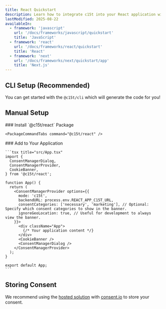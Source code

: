 ```yaml
---
title: React Quickstart
description: Learn how to integrate c15t into your React application with this step-by-step guide. We'll cover installation, configuration, and basic usage.
lastModified: 2025-08-22
availableIn:
  - framework: 'javascript'
    url: '/docs/frameworks/javascript/quickstart'
    title: 'JavaScript'
  - framework: 'react'
    url: '/docs/frameworks/react/quickstart'
    title: 'React'
  - framework: 'next'
    url: '/docs/frameworks/next/quickstart/app'
    title: 'Next.js'
---
```


## CLI Setup (Recommended)

You can get started with the `@c15t/cli` which will generate the code for you!

<PackageCommandTabs command="@c15t/cli generate" />

## Manual Setup

<Steps>
  <Step>
    ### Install `@c15t/react` Package

    <PackageCommandTabs command="@c15t/react" />
  </Step>

  <Step>
    ### Add to Your Application

    ```tsx title="src/App.tsx"
    import { 
      ConsentManagerDialog,
      ConsentManagerProvider,
      CookieBanner,
    } from '@c15t/react';

    function App() {
      return (
        <ConsentManagerProvider options={{  
          mode: 'c15t', 
          backendURL: process.env.REACT_APP_C15T_URL,
          consentCategories: ['necessary', 'marketing'], // Optional: Specify which consent categories to show in the banner. 
          ignoreGeoLocation: true, // Useful for development to always view the banner.
        }}>
          <div className="App">
            {/* Your application content */}
          </div>
          <CookieBanner />
          <ConsentManagerDialog />
        </ConsentManagerProvider>
      );
    }

    export default App;
    ```
  </Step>
</Steps>

## Storing Consent

We recommend using the [hosted solution](/docs/frameworks/react/storing-consent/hosted) with [consent.io](https://consent.io) to store your consent.
